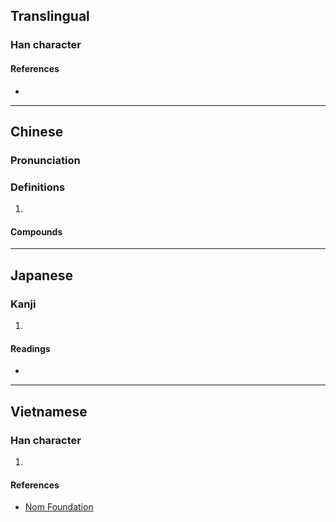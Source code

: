 {{character info/new}}
==Translingual==

===Han character===
{{Han char|rn=75|rad=木|as=03|sn=7|four=|canj=DYV|ids=⿰木亡}}

====References====
* {{Han ref|kx=0513.011|hdz=21161.100|uh=6767|ud=26471}}

----

==Chinese==
{{zh-forms}}

===Pronunciation===
{{zh-pron
|m=máng
|c=mong4
|mc=
|oc=
|ma=
|cat=n
}}

===Definitions===
{{zh-hanzi}}

# {{n-g|Used in compounds below.}}

====Compounds====
{{zh-der|杧果}}

----

==Japanese==

===Kanji===
{{ja-kanji|grade=|rs=木03}}

# {{defn|lang=ja|sort=木03}}

====Readings====
* {{ja-readings|on=[[まん]] (man)|kun=}}

----

==Vietnamese==

===Han character===
{{vi-readings|rs=木03|hanviet=[[mang]], [[mãng]]}}

# {{defn|lang=vi|sort=木03}}

====References====
* [http://nomfoundation.org/common/nom_details.php?codepoint=6767 Nom Foundation]